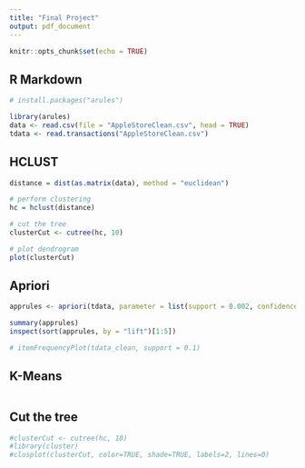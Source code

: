 ```yaml
---
title: "Final Project"
output: pdf_document
---
```


```r
knitr::opts_chunk$set(echo = TRUE)
```

## R Markdown

```r
# install.packages("arules")

library(arules)
data <- read.csv(file = "AppleStoreClean.csv", head = TRUE)
tdata <- read.transactions("AppleStoreClean.csv")
```

## HCLUST

```r
distance = dist(as.matrix(data), method = "euclidean")

# perform clustering
hc = hclust(distance)

# cut the tree
clusterCut <- cutree(hc, 10)

# plot dendrogram
plot(clusterCut)
```

## Apriori

```r
apprules <- apriori(tdata, parameter = list(support = 0.002, confidence = 0.25, minlen = 2, maxlen=10))

summary(apprules)
inspect(sort(apprules, by = "lift")[1:5])

# itemFrequencyPlot(tdata_clean, support = 0.1)
```

## K-Means

```r

```

## Cut the tree

```r
#clusterCut <- cutree(hc, 10)
#library(cluster)
#clusplot(clusterCut, color=TRUE, shade=TRUE, labels=2, lines=0)
```

